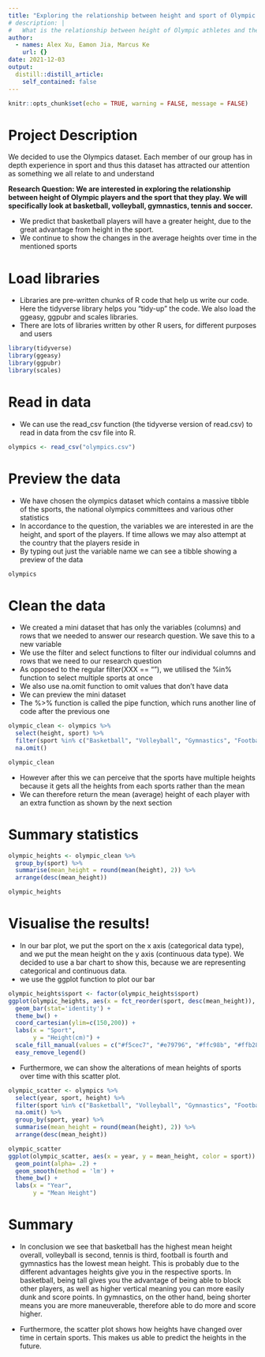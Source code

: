 ```yaml
---
title: "Exploring the relationship between height and sport of Olympic athletes"
# description: |
#   What is the relationship between height of Olympic athletes and the sports they play?
author:
  - names: Alex Xu, Eamon Jia, Marcus Ke
    url: {}
date: 2021-12-03
output:
  distill::distill_article:
    self_contained: false
---
```

<!-- have to knit before build -->
<!-- need space before and after R chunks -->

```r
knitr::opts_chunk$set(echo = TRUE, warning = FALSE, message = FALSE)
```


# Project Description

We decided to use the Olympics dataset. Each member of our group has in depth experience in sport and thus this dataset has attracted our attention as something we all relate to and understand

<!-- **What are the average heights of Basketball, Volleyball, Tennis, Gymnastics, and Football?** -->

**Research Question: We are interested in exploring the relationship between height of Olympic players and the sport that they play. We will specifically look at basketball, volleyball, gymnastics, tennis and soccer.**

- We predict that basketball players will have a greater height, due to the great advantage from height in the sport. 
- We continue to show the changes in the average heights over time in the mentioned sports


# Load libraries 

- Libraries are pre-written chunks of R code that help us write our code. Here the tidyverse library helps you "tidy-up" the code. We also load the ggeasy, ggpubr and scales libraries.
- There are lots of libraries written by other R users, for different purposes and users

```r
library(tidyverse)
library(ggeasy)
library(ggpubr)
library(scales)
```

# Read in data

- We can use the read_csv function (the tidyverse version of read.csv) to read in data from the csv file into R.

```r
olympics <- read_csv("olympics.csv")
```

# Preview the data 

- We have chosen the olympics dataset which contains a massive tibble of the sports, the national olympics committees and various other statistics
- In accordance to the question, the variables we are interested in are the height, and sport of the players. If time allows we may also attempt at the country that the players reside in
- By typing out just the variable name we can see a tibble showing a preview of the data

```r
olympics
```

# Clean the data

- We created a mini dataset that has only the variables (columns) and rows that we needed to answer our research question. We save this to a new variable
- We use the filter and select functions to filter our individual columns and rows that we need to our research question
- As opposed to the regular filter(XXX == "<sport>"), we utilised the %in% function to select multiple sports at once
- We also use na.omit function to omit values that don't have data
- We can preview the mini dataset
- The %>% function is called the pipe function, which runs another line of code after the previous one

```r
olympic_clean <- olympics %>%
  select(height, sport) %>%
  filter(sport %in% c("Basketball", "Volleyball", "Gymnastics", "Football", "Tennis")) %>%
  na.omit()

olympic_clean
```

- However after this we can perceive that the sports have multiple heights because it gets all the heights from each sports rather than the mean
- We can therefore return the mean (average) height of each player with an extra function as shown by the next section

# Summary statistics

```r
olympic_heights <- olympic_clean %>%
  group_by(sport) %>%
  summarise(mean_height = round(mean(height), 2)) %>%
  arrange(desc(mean_height))

olympic_heights
```

# Visualise the results!

- In our bar plot, we put the sport on the x axis (categorical data type), and we put the mean height on the y axis (continuous data type). We decided to use a bar chart to show this, because we are representing categorical and continuous data.
- we use the ggplot function to plot our bar

```r
olympic_heights$sport <- factor(olympic_heights$sport)
ggplot(olympic_heights, aes(x = fct_reorder(sport, desc(mean_height)), y = mean_height, fill = sport)) +
  geom_bar(stat='identity') +
  theme_bw() +
  coord_cartesian(ylim=c(150,200)) +
  labs(x = "Sport",
       y = "Height(cm)") +
  scale_fill_manual(values = c("#f5cec7", "#e79796", "#ffc98b", "#ffb284", "#c6c09c")) +
  easy_remove_legend()

```

- Furthermore, we can show the alterations of mean heights of sports over time with this scatter plot.

```r
olympic_scatter <- olympics %>%
  select(year, sport, height) %>%
  filter(sport %in% c("Basketball", "Volleyball", "Gymnastics", "Football", "Tennis")) %>%
  na.omit() %>%
  group_by(sport, year) %>%
  summarise(mean_height = round(mean(height), 2)) %>%
  arrange(desc(mean_height))

olympic_scatter
ggplot(olympic_scatter, aes(x = year, y = mean_height, color = sport)) +
  geom_point(alpha= .2) +
  geom_smooth(method = 'lm') +
  theme_bw() +
  labs(x = "Year", 
       y = "Mean Height")

```

# Summary

- In conclusion we see that basketball has the highest mean height overall, volleyball is second, tennis is third, football is fourth and gymnastics has the lowest mean height. This is probably due to the different advantages heights give you in the respective sports. In basketball, being tall gives you the advantage of being able to block other players, as well as higher vertical meaning you can more easily dunk and score points. In gymnastics, on the other hand, being shorter means you are more maneuverable, therefore able to do more and score higher. 

- Furthermore, the scatter plot shows how heights have changed over time in certain sports. This makes us able to predict the heights in the future.
